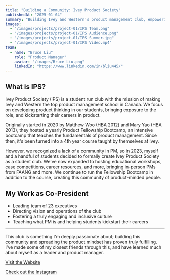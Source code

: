 ```yaml
---
title: "Building a Community: Ivey Product Society"
publishedAt: "2025-01-04"
summary: "Building Ivey and Western's product management club, empowering students to kickstart and grow their career in product."
images:
  - "/images/projects/project-01/IPS Team.png"
  - "/images/projects/project-01/IPS Audience.png"
  - "/images/projects/project-01/IPS Summer.jpg"
  - "/images/projects/project-01/IPS Video.mp4"
team:
  - name: "Bruce Liu"
    role: "Product Manager"
    avatar: "/images/Bruce Liu.png"
    linkedIn: "https://www.linkedin.com/in/bliu445/"
---
```


## What is IPS?
Ivey Product Society (IPS) is a student run club with the mission of making Ivey and Western the top product management school in Canada.
We focus on developing product thinking in our students, bringing exposure to the role, and kickstarting their careers in product.

Originally started in 2020 by Matthew Woo (HBA 2012) and Mary Yao (HBA 2013), they hosted a yearly Product Fellowship Bootcamp, 
an intensive bootcamp that teaches the fundamentals of product management. Since then, it's been turned into a 4th year course 
taught by themselves at Ivey. 

However, we recognized a lack of a community in PM, so in 2023, myself and a handful of students decided to formally create Ivey Product Society as a student club. 
We've now expanded to hosting educational workshops, case competitions, career resources, and more, bringing in-person PMs from FAANG and more.
We continue to run the Fellowship Bootcamp in addition to the course, creating this community of product-minded people.

## My Work as Co-President
- Leading team of 23 executives
- Directing vision and operations of the club
- Fostering a truly engaging and inclusive culture
- Teaching what PM is and helping students kickstart their careers

---

This club is something I'm deeply passionate about; building this community and spreading the product mindset has proven truly fulfilling.
I've made some of my closest friends through this, and have learned much about myself as a leader and product manager.

[Visit the Website](https://www.iveyproductsociety.com)

[Check out the Instagram](https://www.instagram.com/iveyproductsociety_/)